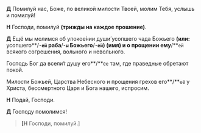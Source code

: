 **Д** Помилуй нас, Боже, по великой милости Твоей, молим Тебя, услышь и помилуй!

**Н** Господи, помилуй **(трижды на каждое прошение)**.

**Д** Ещё мы молимся об упокое́нии души́ усопшего чада Божьего **(или:** усопшего**/**`-ей` раба**/**`-ы` Божьего**/**`-ей`<R>)</R> **(имя)** и о прощении ему**/**`ей` всякого согрешения, вольного и невольного.

Господь Бог да всели́т душу его**/**`ёе` там, где праведные обретают покой.

Милости Божьей, Царства Небесного и прощения грехов его**/**`её` у Христа, бессмертного Царя и Бога нашего, испросим.

**Н** Подай, Господи.

**Д** Господу помолимся!

> **[Н** Господи, помилуй.<R>]</R>
